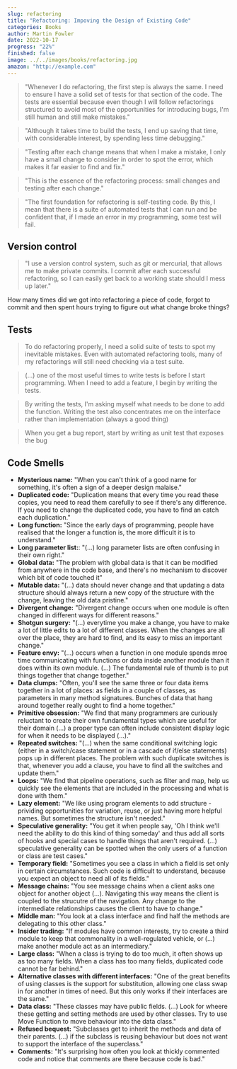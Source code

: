 ```yaml
---
slug: refactoring
title: "Refactoring: Impoving the Design of Existing Code"
categories: Books
author: Martin Fowler
date: 2022-10-17
progress: "22%"
finished: false
image: ../../images/books/refactoring.jpg
amazon: "http://example.com"
---
```


> "Whenever I do refactoring, the first step is always the same. I need to ensure I have a solid set of tests for that section of the code. The tests are essential because even though I will follow refactorings structured to avoid most of the opportunities for introducing bugs, I'm still human and still make mistakes."

> "Although it takes time to build the tests, I end up saving that time, with considerable interest, by spending less time debugging."

> "Testing after each change means that when I make a mistake, I only have a small change to consider in order to spot the error, which makes it far easier to find and fix."

> "This is the essence of the refactoring process: small changes and testing after each change."

> "The first foundation for refactoring is self-testing code. By this, I mean that there is a suite of automated tests that I can run and be confident that, if I made an error in my programming, some test will fail.

## Version control

> "I use a version control system, such as git or mercurial, that allows me to make private commits. I commit after each successful refactoring, so I can easily get back to a working state should I mess up later."

How many times did we got into refactoring a piece of code, forgot to commit and then spent hours trying to figure out what change broke things?

## Tests

> To do refactoring properly, I need a solid suite of tests to spot my inevitable mistakes. Even with automated refactoring tools, many of my refactorings will still need checking via a test suite.

> (...) one of the most useful times to write tests is before I start programming. When I need to add a feature, I begin by writing the tests.

> By writing the tests, I'm asking myself what needs to be done to add the function. Writing the test also concentrates me on the interface rather than implementation (always a good thing)

> When you get a bug report, start by writing as unit test that exposes the bug

## Code Smells

- **Mysterious name:** "When you can't think of a good name for something, it's often a sign of a deeper design malaise."
- **Duplicated code:** "Duplication means that every time you read these copies, you need to read them carefully to see if there's any difference. If you need to change the duplicated code, you have to find an catch each duplication."
- **Long function:** "Since the early days of programming, people have realised that the longer a function is, the more difficult it is to understand."
- **Long parameter list:**: "(...) long parameter lists are often confusing in their own right."
- **Global data:** "The problem with global data is that it can be modified from anywhere in the code base, and there's no mechanism to discover which bit of code touched it"
- **Mutable data:** "(...) data should never change and that updating a data structure should always return a new copy of the structure with the change, leaving the old data pristine."
- **Divergent change:** "Divergent change occurs when one module is often changed in different ways for different reasons."
- **Shotgun surgery:** "(...) everytime you make a change, you have to make a lot of little edits to a lot of different classes. When the changes are all over the place, they are hard to find, and its easy to miss an important change."
- **Feature envy:** "(...) occurs when a function in one module spends mroe time communicating with functions or data inside another module than it does within its own module. (...) The fundamental rule of thumb is to put things together that change together."
- **Data clumps:** "Often, you'll see the same three or four data items together in a lot of places: as fields in a couple of classes, as parameters in many method signatures. Bunches of data that hang around together really ought to find a home together."
- **Primitive obsession:** "We find that many programmers are curiously reluctant to create their own fundamental types which are useful for their domain (...) a proper type can often include consistent display logic for when it needs to be displayed (...)."
- **Repeated switches:** "(...) when the same conditional switching logic (either in a switch/case statement or in a cascade of if/else statements) pops up in different places. The problem with such duplicate switches is that, whenever you add a clause, you have to find all the switches and update them."
- **Loops:** "We find that pipeline operations, such as filter and map, help us quickly see the elements that are included in the processing and what is done with them."
- **Lazy element:** "We like using program elements to add structure - prividing opportunities for variation, reuse, or just having more helpful names. But sometimes the structure isn't needed."
- **Speculative generality:** "You get it when people say, 'Oh I think we'll need the ability to do this kind of thing someday' and thus add all sorts of hooks and special cases to handle things that aren't required. (...) speculative generality can be spotted when the only users of a function or class are test cases."
- **Temporary field:** "Sometimes you see a class in which a field is set only in certain circumstances. Such code is difficult to understand, because you expect an object to need all of its fields."
- **Message chains:** "You see message chains when a client asks one object for another object (...). Navigating this way means the client is coupled to the strucutre of the navigation. Any change to the intermediate relationships causes the client to have to change."
- **Middle man:** "You look at a class interface and find half the methods are delegating to this other class."
- **Insider trading:** "If modules have common interests, try to create a third module to keep that commonality in a well-regulated vehicle, or (...) make another module act as an intermediary."
- **Large class:** "When a class is trying to do too much, it often shows up as too many fields. When a class has too many fields, duplicated code cannot be far behind."
- **Alternative classes with different interfaces:** "One of the great benefits of using classes is the support for substitution, allowing one class swap in for another in times of need. But this only works if their interfaces are the same."
- **Data class:** "These classes may have public fields. (...) Look for wheere these getting and setting methods are used by other classes. Try to use Move Function to move behaviour into the data class."
- **Refused bequest:** "Subclasses get to inherit the methods and data of their parents. (...) if the subclass is reusing behaviour but does not want to support the interface of the superclass."
- **Comments:** "It's surprising how often you look at thickly commented code and notice that comments are there because code is bad."
